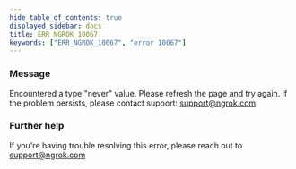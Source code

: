 ```yaml
---
hide_table_of_contents: true
displayed_sidebar: docs
title: ERR_NGROK_10067
keywords: ["ERR_NGROK_10067", "error 10067"]
---
```


### Message

Encountered a type "never" value. Please refresh the page and try again. If the problem persists, please contact support: support@ngrok.com

### Further help

If you're having trouble resolving this error, please reach out to [support@ngrok.com](mailto:support@ngrok.com?subject=Help%20with%20ERR_NGROK_10067)

